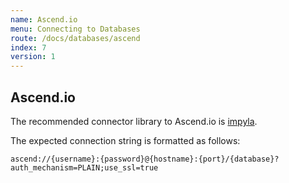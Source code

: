 ```yaml
---
name: Ascend.io
menu: Connecting to Databases
route: /docs/databases/ascend
index: 7
version: 1
---
```


## Ascend.io

The recommended connector library to Ascend.io is [impyla](https://github.com/cloudera/impyla).

The expected connection string is formatted as follows:

```
ascend://{username}:{password}@{hostname}:{port}/{database}?auth_mechanism=PLAIN;use_ssl=true
```
